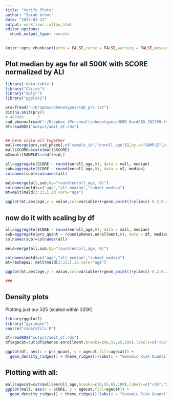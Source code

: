 ```yaml
---
title: "Verify Plots"
author: "Sarah Urbut"
date: "2023-03-12"
output: workflowr::wflow_html
editor_options:
  chunk_output_type: console
---
```




```r
knitr::opts_chunk$set(echo = FALSE,cache = FALSE,warning = FALSE,message = FALSE,message = FALSE,warning = FALSE)

```


## Plot median by age for all 500K with SCORE normalized by ALl

```r
library('data.table')
library("CVrisk")
library("dplyr")
library("ggplot2")

prs=fread("~/Dropbox/phenotypes/CAD_prs.txt")
dim(na.omit(prs)) 
# 487409      3
cad_pheno=fread("~/Dropbox (Personal)/phenotypes/UKBB_HardCAD_202109.tsv")[,c(1:7,10)]
df=readRDS("output/amit_df.rds")


## here scale all together
mall=merge(prs,cad_pheno[,c("sample_id","enroll_age")],by.x="SAMPLE",by.y="sample_id")
mall$SCORE=scale(mall$SCORE)
m2=mall[SAMPLE%in%df$eid,]

all=aggregate(SCORE ~ round(enroll_age,0), data = mall, median)
sub=aggregate(SCORE ~ round(enroll_age,0), data = m2, median)
colnames(sub)=colnames(all)

meld=merge(all,sub,by="round(enroll_age, 0)")
colnames(meld)=c("age","all_median","subset_median")
mt=melt(meld[3:33,],id.vars="age")

ggplot(mt,aes(age,y = value,col=variable))+geom_point()+ylim(c(-0.2,0.2))
````



## now do it with scaling by df

```r
all=aggregate(SCORE ~ round(enroll_age,0), data = mall, median)
sub=aggregate(prs_quant ~ round(phenos.enrollment,0), data = df, median)
colnames(sub)=colnames(all)

meld=merge(all,sub,by="round(enroll_age, 0)")

colnames(meld)=c("age","all_median","subset_median")
mt=reshape2::melt(meld[3:33,],id.vars="age")

ggplot(mt,aes(age,y = value,col=variable))+geom_point()+ylim(c(-0.2,0.2))

###
```

## Density plots

Plotting just our 325 (scaled within 325K)
```r

library(ggplot2)
library("ggridges")
source("code/utils.R")

df=readRDS("output/amit_df.rds")
df$agecat=cut(df$phenos.enrollment,breaks=c(0,55,65,100),labels=c("<55","55-65",">65"))

ggplot(df, aes(x = prs_quant, y = agecat,fill=agecat)) + 
  geom_density_ridges() + theme_ridges()+labs(x = "Genomic Risk Quantile", y = "Age Category")+scale_fill_futurama()+theme_classic()
```

## Plotting with all:

```r
mall$agecat=cut(mall$enroll_age,breaks=c(0,55,65,100),labels=c("<55","55-65",">65"))
ggplot(mall, aes(x = SCORE, y = agecat,fill=agecat)) + 
  geom_density_ridges() + theme_ridges()+labs(x = "Genomic Risk Quantile", y = "Age Category")+scale_fill_futurama()+theme_classic()
```


